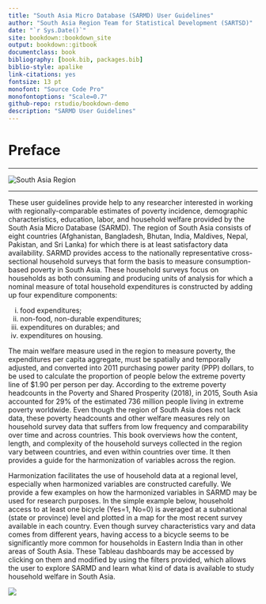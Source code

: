 --- 
title: "South Asia Micro Database (SARMD) User Guidelines"
author: "South Asia Region Team for Statistical Development (SARTSD)"
date: "`r Sys.Date()`"
site: bookdown::bookdown_site
output: bookdown::gitbook
documentclass: book
bibliography: [book.bib, packages.bib]
biblio-style: apalike
link-citations: yes
fontsize: 13 pt
monofont: "Source Code Pro"
monofontoptions: "Scale=0.7"
github-repo: rstudio/bookdown-demo
description: "SARMD User Guidelines"
---

# Preface {-}
***

![](figures/sarmap.png "South Asia Region")

***
These user guidelines provide help to any researcher interested in working with regionally-comparable estimates of poverty incidence, demographic characteristics, education, labor, and household welfare provided by the South Asia Micro Database (SARMD). The region of South Asia consists of eight countries (Afghanistan, Bangladesh, Bhutan, India, Maldives, Nepal, Pakistan, and Sri Lanka) for which there is at least satisfactory data availability. SARMD provides access to the nationally representative cross-sectional household surveys that form the basis to measure consumption-based poverty in South Asia. These household surveys focus on households as both consuming and producing units of analysis for which a nominal measure of total household expenditures is constructed by adding up four expenditure components:

i. food expenditures; 
ii. non-food, non-durable expenditures; 
iii. expenditures on durables; and
iv. expenditures on housing. 

The main welfare measure used in the region to measure poverty, the expenditures per capita aggregate, must be spatially and temporally adjusted, and converted into 2011 purchasing power parity (PPP) dollars, to be used to calculate the proportion of people below the extreme poverty line of $1.90 per person per day. According to the extreme poverty headcounts in the Poverty and Shared Prosperity (2018), in 2015, South Asia accounted for 29% of the estimated 736 million people living in extreme poverty worldwide. Even though the region of South Asia does not lack data, these poverty headcounts and other welfare measures rely on household survey data that suffers from low frequency and comparability over time and across countries. This book overviews how the content, length, and complexity of the household surveys collected in the region vary between countries, and even within countries over time. It then provides a guide for the harmonization of variables across the region.

Harmonization facilitates the use of household data at a regional level, especially when harmonized variables are constructed carefully. We provide a few examples on how the harmonized variables in SARMD may be used for research purposes. In the simple example below, household access to at least one bicycle (Yes=1, No=0) is averaged at a subnational (state or province) level and plotted in a map for the most recent survey available in each country.  Even though survey characteristics vary and data comes from different years, having access to a bicycle seems to be significantly more common for households in Eastern India than in other areas of South Asia. These Tableau dashboards may be accessed by clicking on them and modified by using the filters provided, which allows the user to explore SARMD and learn what kind of data is available to study household welfare in South Asia.

[![](figures/bicycle.png)](https://tab.worldbank.org/#/site/WBG/views/SAR_MNA_Subnational/Subnational "Try clicking on this map.")